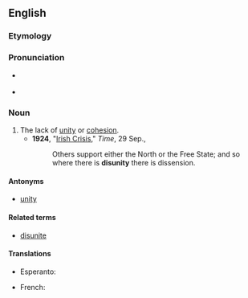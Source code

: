 ==English==

===Etymology===
{{prefix|en|dis|unity}}

===Pronunciation===
* {{a|UK}} {{IPA|/dɪsˈjuːnɪti/|lang=en}}
* {{audio|en-uk-disunity.ogg|Audio (UK)|lang=en}}

===Noun===
{{en-noun|~|disunities}}

# The lack of [[unity]] or [[cohesion]].
#* '''1924''', "[http://www.time.com/time/magazine/article/0,9171,719208,00.html Irish Crisis]," ''Time'', 29 Sep.,
#*: Others support either the North or the Free State; and so where there is '''disunity''' there is dissension.

====Antonyms====
* [[unity]]

====Related terms====
* [[disunite]]

====Translations====
{{trans-top|lack of unity or cohesion}}
* Esperanto: {{t|eo|malunueco}}
{{trans-mid}}
* French: {{t+|fr|désunion|f}}
{{trans-bottom}}